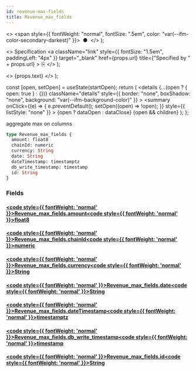 ```yaml
---
id: revenue-max-fields
title: Revenue_max_fields
---
```


<head>
  <meta content="noindex" name="robots" />
  <meta charset="utf-8" />
</head>

  <>
    <span style={{ fontWeight: "normal", fontSize: ".5em", color: "var(--ifm-color-secondary-darkest)" }}>
      &nbsp;●&nbsp;
    </span>
  </>
);

  <>
    Specification
    <a
      className="link"
      style={{ fontSize: "1.5em", paddingLeft: "4px" }}
      target="_blank"
      href={props.url}
      title={"Specified by " + props.url}
    >
      ⎘
    </a>
  </>
);

  <>
    <span className={props.class}>{props.text}</span>
  </>
);


  const [open, setOpen] = useState(startOpen);
  return (
    <details
      {...(open ? { open: true } : {})}
      className="details"
      style={{ border: "none", boxShadow: "none", background: "var(--ifm-background-color)" }}
    >
      <summary
        onClick={(e) => {
          e.preventDefault();
          setOpen((open) => !open);
        }}
        style={{ listStyle: "none" }}
      >
        {open ? dataOpen : dataClose}
      </summary>
      {open && children}
    </details>
  );
};

aggregate max on columns

```graphql
type Revenue_max_fields {
  amount: float8
  chainId: numeric
  currency: String
  date: String
  dateTimestamp: timestamptz
  db_write_timestamp: timestamp
  id: String
}
```

### Fields

#### [<code style={{ fontWeight: 'normal' }}>Revenue_max_fields.<b>amount</b></code>](#)<Bullet />[<code style={{ fontWeight: 'normal' }}><b>float8</b></code>](/docs/api/flow/graphql/envio/scalars/float-8.mdx) <Badge class="badge badge--secondary " text="scalar"/>

#### [<code style={{ fontWeight: 'normal' }}>Revenue_max_fields.<b>chainId</b></code>](#)<Bullet />[<code style={{ fontWeight: 'normal' }}><b>numeric</b></code>](/docs/api/flow/graphql/envio/scalars/numeric.mdx) <Badge class="badge badge--secondary " text="scalar"/>

#### [<code style={{ fontWeight: 'normal' }}>Revenue_max_fields.<b>currency</b></code>](#)<Bullet />[<code style={{ fontWeight: 'normal' }}><b>String</b></code>](/docs/api/flow/graphql/envio/scalars/string.mdx) <Badge class="badge badge--secondary " text="scalar"/>

#### [<code style={{ fontWeight: 'normal' }}>Revenue_max_fields.<b>date</b></code>](#)<Bullet />[<code style={{ fontWeight: 'normal' }}><b>String</b></code>](/docs/api/flow/graphql/envio/scalars/string.mdx) <Badge class="badge badge--secondary " text="scalar"/>

#### [<code style={{ fontWeight: 'normal' }}>Revenue_max_fields.<b>dateTimestamp</b></code>](#)<Bullet />[<code style={{ fontWeight: 'normal' }}><b>timestamptz</b></code>](/docs/api/flow/graphql/envio/scalars/timestamptz.mdx) <Badge class="badge badge--secondary " text="scalar"/>

#### [<code style={{ fontWeight: 'normal' }}>Revenue_max_fields.<b>db_write_timestamp</b></code>](#)<Bullet />[<code style={{ fontWeight: 'normal' }}><b>timestamp</b></code>](/docs/api/flow/graphql/envio/scalars/timestamp.mdx) <Badge class="badge badge--secondary " text="scalar"/>

#### [<code style={{ fontWeight: 'normal' }}>Revenue_max_fields.<b>id</b></code>](#)<Bullet />[<code style={{ fontWeight: 'normal' }}><b>String</b></code>](/docs/api/flow/graphql/envio/scalars/string.mdx) <Badge class="badge badge--secondary " text="scalar"/>
